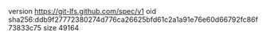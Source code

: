 version https://git-lfs.github.com/spec/v1
oid sha256:ddb9f27772380274d776ca26625bfd61c2a1a91e76e60d66792fc86f73833c75
size 49164
